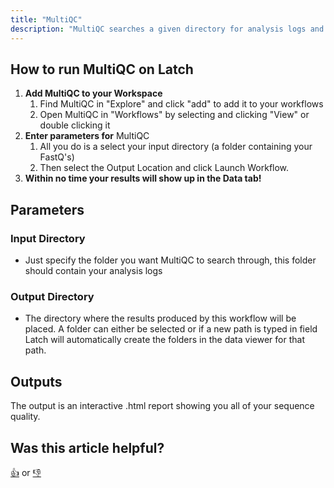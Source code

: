 ```yaml
---
title: "MultiQC"
description: "MultiQC searches a given directory for analysis logs and compiles a HTML report. It's a general use tool, perfect for summarising the output from numerous bioinformatics tools."
---
```


## How to run MultiQC on Latch
1. **Add MultiQC to your Workspace**
    1. Find MultiQC in "Explore" and click "add" to add it to your workflows
    2. Open MultiQC in "Workflows" by selecting and clicking "View" or double clicking it
2. **Enter parameters for** MultiQC
    1. All you do is a select your input directory (a folder containing your FastQ's)
    2. Then select the Output Location and click Launch Workflow. 
3. **Within no time your results will show up in the Data tab!**

## Parameters

### Input Directory
- Just specify the folder you want MultiQC to search through, this folder should contain your analysis logs

### Output Directory
- The directory where the results produced by this workflow will be placed. A folder can either be selected or if a new path is typed in field Latch will automatically create the folders in the data viewer for that path.

## Outputs
The output is an interactive .html report showing you all of your sequence quality.

## Was this article helpful?

[👍](https://gucjxnd0b2v.typeform.com/to/pHRudLeW?typeform-medium=embed-email#source=getting-started&answers-dba3616d-33cf-4869-9661-56a59736abc2=dba3616d-33cf-4869-9661-56a59736abc2-yes) or [👎](https://gucjxnd0b2v.typeform.com/to/pHRudLeW?typeform-medium=embed-email#source=getting-started&answers-dba3616d-33cf-4869-9661-56a59736abc2=dba3616d-33cf-4869-9661-56a59736abc2-no)
